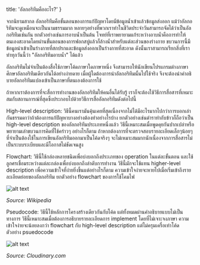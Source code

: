 
  title: 'อัลกอริทึมคืออะไร?'
}


จากนิยามสากล อัลกอริทึมคือขั้นตอนของการแก้ปัญหาโดยมีข้อมูลน้ำเข้าแล้วข้อมูลส่งออก แม้ว่าอัลกอริทึมจะดูเหมือนจะเป็นนามธรรมมาก หลายๆอย่างที่พวกเราทำในชีวิตประจำวันสามารถจัดได้ว่าเป็นอัลกอริทึมเช่นกัน ยกตัวอย่างเช่นการอาบน้ำเป็นต้น โจทย์ที่เราพยายามแก้ระหว่างอาบน้ำคือการทำให้ตนเองสะอาดโดยผ่านขั้นตอนของการฟอกสบู่แล้วก็ล้างน้ำสำหรับแต่ละส่วนของร่างกาย ขบวนการนี้มีข้อมูลนำเข้าเป็นร่างกายที่สกปรกและข้อมูลส่งออกเป็นร่างกายที่สะอาด ดังนั้นเราสามารถเรียกสิ่งที่เราทำทุกวันนี้ว่า "อัลกอริทึมอาบน้ำ" ได้แล้ว

อัลกอริทึมไม่จำเป็นต้องสื่อใช้ภาษาโค้ดภาษาใดภาษาหนึ่ง จึงสามารถให้นักเขียนโปรแกรมต่างภาษาศึกษาอัลกอริทึมเดียวกันได้อย่างง่ายดาย เมื่อผู้ใดต้องการนำอัลกอริทึมนั้นไปใช้จริง จึงจะต้องนำคำอธิบายอัลกอริทึมแปลงเข้าเป็นภาษาที่ตนเองต้องการใช้

ถ้าหากเราต้องการที่จะสื่อการทำงานของอัลกอริทึมให้คนอื่นได้รับรู้ เราก็จะต้องใช้วิธีการสื่อสารที่เหมาะสมกับสถานการณ์ที่สุดซึ่งประกอบไปด้วยวิธีการสื่ออัลกอริทึมดังต่อไปนี้

High-level description: วิธีนี้คนเรามันคุ้นเคยที่สุดเนื่องจากไม่ได้มีอะไรมากไปกว่าการบอกเล่ากันธรรมดาว่าถ้าต้องการแก้ปัญหาบางอย่างต้องทำอย่างไรบ้าง ยกตัวอย่างเช่นตำราทำกับข้าวก็ถือว่าเป็น high-level description ของอัลกอริทึมประเภทหนึ่งแล้ว วิธีนี้เหมาะสมเมื่อพูดคุยกันปากเปล่าหรือพยายามเล่าขบวนการคิดที่ใช้คร่าวๆ อย่างไรก็ตาม ถ้าหากต้องการที่จะตรวจสอบรายละเอียดเล็กๆน้อยๆที่จำเป็นต้องใช้ในการเขียนอัลกริทึมออกมาเป็นโค้ดจริงๆ จะไม่เหมาะสมมากนักเนื่องจากการสื่อสารไม่เป็นระบบระเบียบและมีโอกาสไม่ชัดเจนสูง

Flowchart: วิธีนี้ใช้กล่องหลายชนิดเพื่อบ่งบอกถึงประเภทของ operation ในแต่ละขั้นตอน และใช้ลูกศรเชื่อมระหว่างแต่ละกล่องเพื่อบ่งบอกถึงลำดับการทำงาน วิธีนี้มักจะใช้แทน higher-level description เพื่อความเข้าใจที่ง่ายยิ่งขึ้นแต่อย่างไรก็ตาม ความเข้าใจง่ายจะหายไปเมื่อเริ่มเข้าถึงรายละเอียดย่อยของอัลกอริทึม
ยกตัวอย่าง flowchart ของการใช้โคมไฟ

![alt text](https://upload.wikimedia.org/wikipedia/commons/thumb/9/91/LampFlowchart.svg/200px-LampFlowchart.svg.png)

_Source: Wikipedia_

Pseudocode: วิธีนี้ใช้หลักการโครงสร้างเดียวกันกับโค้ด แต่ทั้งหมดผ่านคำอธิบายแบบไม่เป็นทางการ วิธีนี้เหมาะสมเมื่อต้องการอธิบายรายละเอียดการ implement โดยที่ไม่เจาะจงภาษา ความเข้าใจง่ายจะน้อยลงกว่า flowchart กับ high-level description แต่ไม่ครุมเครื่อเท่าโค้ด ตัวอย่าง psuedocode

![alt text](https://res.cloudinary.com/practicaldev/image/fetch/s--_5wT3KyX--/c_limit%2Cf_auto%2Cfl_progressive%2Cq_auto%2Cw_880/https://cdn.hashnode.com/res/hashnode/image/upload/v1556193559488/mwN-ITK1f.png)

_Source: Cloudinary.com_
